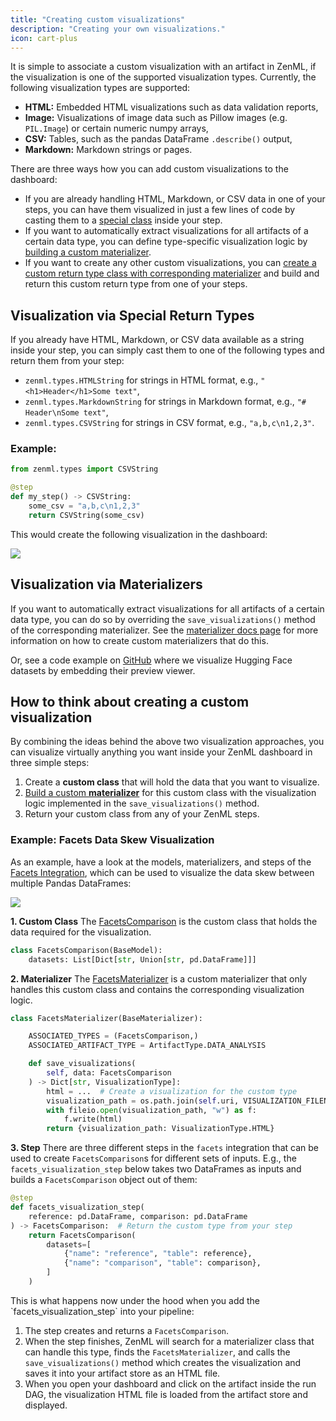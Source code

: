 ```yaml
---
title: "Creating custom visualizations"
description: "Creating your own visualizations."
icon: cart-plus
---
```


It is simple to associate a custom visualization with an artifact in ZenML, if the visualization is one of the supported visualization types. Currently, the following visualization types are supported:

* **HTML:** Embedded HTML visualizations such as data validation reports,
* **Image:** Visualizations of image data such as Pillow images (e.g. `PIL.Image`) or certain numeric numpy arrays,
* **CSV:** Tables, such as the pandas DataFrame `.describe()` output,
* **Markdown:** Markdown strings or pages.

There are three ways how you can add custom visualizations to the dashboard:

* If you are already handling HTML, Markdown, or CSV data in one of your steps, you can have them visualized in just a few lines of code by casting them to a [special class](v/0.66.0/usage/resource-data-management/visualize-artifacts/creating-custom-visualizations#visualization-via-special-return-types) inside your step.
* If you want to automatically extract visualizations for all artifacts of a certain data type, you can define type-specific visualization logic by [building a custom materializer](v/0.66.0/usage/resource-data-management/visualize-artifacts/creating-custom-visualizations#visualization-via-materializers).
* If you want to create any other custom visualizations, you can [create a custom return type class with corresponding materializer](v/0.66.0/usage/resource-data-management/visualize-artifacts/creating-custom-visualizations#how-to-think-about-creating-a-custom-visualization) and build and return this custom return type from one of your steps.

## Visualization via Special Return Types

If you already have HTML, Markdown, or CSV data available as a string inside your step, you can simply cast them to one of the following types and return them from your step:

* `zenml.types.HTMLString` for strings in HTML format, e.g., `"<h1>Header</h1>Some text"`,
* `zenml.types.MarkdownString` for strings in Markdown format, e.g., `"# Header\nSome text"`,
* `zenml.types.CSVString` for strings in CSV format, e.g., `"a,b,c\n1,2,3"`.

### Example:

```py
from zenml.types import CSVString

@step
def my_step() -> CSVString:
    some_csv = "a,b,c\n1,2,3"
    return CSVString(some_csv)
```

This would create the following visualization in the dashboard:

<Frame caption="CSV Visualization Example">
  <img src="/_assets/how-to/stack-59.avif"/>
</Frame>

## Visualization via Materializers

If you want to automatically extract visualizations for all artifacts of a certain data type, you can do so by overriding the `save_visualizations()` method of the corresponding materializer. See the [materializer docs page](v/0.66.0/usage/resource-data-management/handle-data-artifacts/handle-custom-data-types#optional-how-to-visualize-the-artifact) for more information on how to create custom materializers that do this.

Or, see a code example on [GitHub](https://github.com/zenml-io/zenml/blob/main/src/zenml/integrations/huggingface/materializers/huggingface%5Fdatasets%5Fmaterializer.py) where we visualize Hugging Face datasets by embedding their preview viewer.

## How to think about creating a custom visualization

By combining the ideas behind the above two visualization approaches, you can visualize virtually anything you want inside your ZenML dashboard in three simple steps:

1. Create a **custom class** that will hold the data that you want to visualize.
2. [Build a custom **materializer**](v/0.66.0/usage/resource-data-management/handle-data-artifacts/handle-custom-data-types#custom-materializers) for this custom class with the visualization logic implemented in the `save_visualizations()` method.
3. Return your custom class from any of your ZenML steps.

### Example: Facets Data Skew Visualization

As an example, have a look at the models, materializers, and steps of the [Facets Integration](https://sdkdocs.zenml.io/latest/integration%5Fcode%5Fdocs/integrations-facets), which can be used to visualize the data skew between multiple Pandas DataFrames:

<Frame caption="Facets Visualization">
  <img src="/_assets/how-to/stack-60.avif"/>
</Frame>

**1\. Custom Class** The [FacetsComparison](https://sdkdocs.zenml.io/0.42.0/integration%5Fcode%5Fdocs/integrations-facets/#zenml.integrations.facets.models.FacetsComparison) is the custom class that holds the data required for the visualization.

```py
class FacetsComparison(BaseModel):
    datasets: List[Dict[str, Union[str, pd.DataFrame]]]
```

**2\. Materializer** The [FacetsMaterializer](https://sdkdocs.zenml.io/0.42.0/integration%5Fcode%5Fdocs/integrations-facets/#zenml.integrations.facets.materializers.facets%5Fmaterializer.FacetsMaterializer) is a custom materializer that only handles this custom class and contains the corresponding visualization logic.

```py
class FacetsMaterializer(BaseMaterializer):

    ASSOCIATED_TYPES = (FacetsComparison,)
    ASSOCIATED_ARTIFACT_TYPE = ArtifactType.DATA_ANALYSIS

    def save_visualizations(
        self, data: FacetsComparison
    ) -> Dict[str, VisualizationType]:
        html = ...  # Create a visualization for the custom type
        visualization_path = os.path.join(self.uri, VISUALIZATION_FILENAME)
        with fileio.open(visualization_path, "w") as f:
            f.write(html)
        return {visualization_path: VisualizationType.HTML}
```

**3\. Step** There are three different steps in the `facets` integration that can be used to create `FacetsComparison`s for different sets of inputs. E.g., the `facets_visualization_step` below takes two DataFrames as inputs and builds a `FacetsComparison` object out of them:

```py
@step
def facets_visualization_step(
    reference: pd.DataFrame, comparison: pd.DataFrame
) -> FacetsComparison:  # Return the custom type from your step
    return FacetsComparison(
        datasets=[
            {"name": "reference", "table": reference},
            {"name": "comparison", "table": comparison},
        ]
    )
```

<Info>
This is what happens now under the hood when you add the `facets_visualization_step` into your pipeline:

1. The step creates and returns a `FacetsComparison`.
2. When the step finishes, ZenML will search for a materializer class that can handle this type, finds the `FacetsMaterializer`, and calls the `save_visualizations()` method which creates the visualization and saves it into your artifact store as an HTML file.
3. When you open your dashboard and click on the artifact inside the run DAG, the visualization HTML file is loaded from the artifact store and displayed.
</Info>
